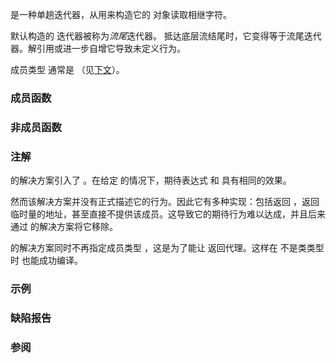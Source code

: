 {{cpp/title|istreambuf_iterator}}
{{cpp/iterator/istreambuf_iterator/navbar}}
{{dcl begin}}
{{dcl header|iterator}}
{{dcl rev begin}}
{{dcl|until=c++17|1=
template&lt; class CharT, class Traits = std::char_traits&lt;CharT&gt; &gt;
class istreambuf_iterator
    : public std::iterator&lt;std::input_iterator_tag,
                           CharT, typename Traits::off_type,
                           /* 未指定 */, CharT &gt;
}}
{{dcl|since=c++17|1=
template&lt; class CharT, class Traits = std::char_traits&lt;CharT&gt; &gt;
class istreambuf_iterator;
}}
{{dcl rev end}}
{{dcl end}}

{{tt|std::istreambuf_iterator}} 是一种单趟迭代器，从用来构造它的 {{lc|std::basic_streambuf}} 对象读取相继字符。

默认构造的 {{tt|std::istreambuf_iterator}} 迭代器被称为''流尾''迭代器。{{tt|std::istreambuf_iterator}} 抵达底层流结尾时，它变得等于流尾迭代器。解引用或进一步自增它导致未定义行为。

{{rrev|since=c++11|
{{tt|std::istreambuf_iterator}} 拥有平凡复制构造函数、constexpr 默认构造函数和平凡析构函数。
}}

{{cpp/iterator/iterator/inherit|std::input_iterator_tag|CharT|typename Traits::off_type|/* 未指定 */|CharT|ext=
{{dsc|{{tt|char_type}}|{{tt|CharT}}}}
{{dsc|{{tt|traits_type}}|{{tt|Traits}}}}
{{dsc|{{tt|int_type}}|{{c/core|typename Traits::int_type}}}}
{{dsc|{{tt|streambuf_type}}|{{c/core|std::basic_streambuf&lt;CharT, Traits&gt;}}}}
{{dsc|{{tt|istream_type}}|{{c/core|std::basic_istream&lt;CharT, Traits&gt;}}}}
{{dsc expos mem type|{{c/core|/* proxy */}}|由实现定义的类类型。&lt;br&gt;{{tt|''proxy''}} 对象保有一个 {{tt|char_type}} 字符和一个 {{tt|streambuf_type*}} 指针。&lt;br&gt;以 {{tt|operator*}} 解引用 {{tt|''代理''}} 对象得到存储的字符。}}
}}

成员类型 {{tt|pointer}} 通常是 {{tt|CharT*}}（见[[#注解|下文]]）。

===成员函数===
{{dsc begin}}
{{dsc inc|cpp/iterator/istreambuf_iterator/dsc constructor}}
{{dsc inc|cpp/iterator/istreambuf_iterator/dsc destructor}}
{{dsc inc|cpp/iterator/istreambuf_iterator/dsc operator*}}
{{dsc inc|cpp/iterator/istreambuf_iterator/dsc operator_arith}}
{{dsc inc|cpp/iterator/istreambuf_iterator/dsc equal}}
{{dsc end}}

===非成员函数===
{{dsc begin}}
{{dsc inc|cpp/iterator/istreambuf_iterator/dsc operator cmp}}
{{dsc end}}

===注解===
{{lwg|659}} 的解决方案引入了 {{c/core|operator-&gt;}}。在给定 {{tt|std::istreambuf_iterator}} {{c|i}} 的情况下，期待表达式 {{c|(*i).m}} 和 {{c|i-&gt;m}} 具有相同的效果。

然而该解决方案并没有正式描述它的行为。因此它有多种实现：包括返回 {{c|nullptr}}，返回临时量的地址，甚至直接不提供该成员。这导致它的期待行为难以达成，并且后来通过 {{lwg|2790}} 的解决方案将它移除。

{{lwg|659}} 的解决方案同时不再指定成员类型 {{tt|pointer}}，这是为了能让 {{c/core|operator-&gt;}} 返回代理。这样在 {{tt|CharT}} 不是类类型时 {{c/core|operator-&gt;}} 也能成功编译。

===示例===
{{example
|code=
#include &lt;iostream&gt;
#include &lt;iterator&gt;
#include &lt;sstream&gt;
#include &lt;string&gt;

int main()
{
    // 典型使用情况：以一对迭代器表示的输入流
    std::istringstream in{"Hello, world"};
    std::istreambuf_iterator&lt;char&gt; it{in}, end;
    std::string ss{it, end};
    std::cout &lt;&lt; "ss 拥有 " &lt;&lt; ss.size() &lt;&lt; " 个字节；"
                 "它持有 \"" &lt;&lt; ss &lt;&lt; "\"\n";
    
    // 演示单趟本质
    std::istringstream s{"abc"};
    std::istreambuf_iterator&lt;char&gt; i1{s}, i2{s};
    std::cout &lt;&lt; "i1 返回 '" &lt;&lt; *i1 &lt;&lt; "'\n"
                 "i2 返回 '" &lt;&lt; *i2 &lt;&lt; "'\n";
    
    ++i1;
    std::cout &lt;&lt; "在只自增 i1 但不自增 i2 后：\n"
                 "i1 返回 '" &lt;&lt; *i1 &lt;&lt; "'\n"
                 "i2 返回 '" &lt;&lt; *i2 &lt;&lt; "'\n";
    
    ++i2;
    std::cout &lt;&lt; "在只自增 i2 但不自增 i1 后：\n"
                 "i1 返回 '" &lt;&lt; *i1 &lt;&lt; "'\n"
                 "i2 返回 '" &lt;&lt; *i2 &lt;&lt; "'\n";
}
|output=
ss 拥有 12 个字节；它持有 "Hello, world"
i1 返回 'a'
i2 返回 'a'
在只自增 i1 但不自增 i2 后：
i1 返回 'b'
i2 返回 'b'
在只自增 i2 但不自增 i1 后：
i1 返回 'c'
i2 返回 'c'
}}

===缺陷报告===
{{dr list begin}}
{{dr list item|wg=lwg|dr=659|std=C++98|before=1. {{tt|std::istreambuf_iterator}} 没有 {{c/core|operator-&gt;}}&lt;br&gt;2. 成员类型 {{tt|pointer}} 被指定为 {{tt|CharT*}}|after=1. 已添加&lt;br&gt;2. 不再指定}}
{{dr list item|wg=lwg|dr=2790|std=C++98|before=由 {{lwg|659}} 添加的 {{c/core|operator-&gt;}} 没有用处|after=已移除}}
{{dr list end}}

===参阅===
{{dsc begin}}
{{dsc inc|cpp/iterator/dsc ostreambuf_iterator}}
{{dsc inc|cpp/iterator/dsc istream_iterator}}
{{dsc end}}

{{langlinks|de|en|es|fr|it|ja|pt|ru}}
